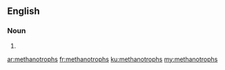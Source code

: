==English==

===Noun===
{{head|en|plural}}

# {{plural of|methanotroph|lang=en}}

[[ar:methanotrophs]]
[[fr:methanotrophs]]
[[ku:methanotrophs]]
[[my:methanotrophs]]
